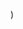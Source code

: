 
  <YouTubeLayout
    courseName="Whack-A-Mole"
    lessonName="Add Wait and Random"
    path={useRouter().pathname}
    showPrev
    showNext
    videoId="JIcYKAi1Fds"
  />
)
